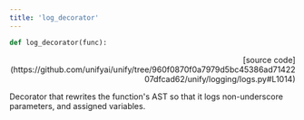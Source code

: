 ```yaml
---
title: 'log_decorator'
---
```


```python
def log_decorator(func):
```

<p align="right">[source code](https://github.com/unifyai/unify/tree/960f0870f0a7979d5bc45386ad7142207dfcad62/unify/logging/logs.py#L1014)</p>

Decorator that rewrites the function's AST so that it logs non-underscore
parameters, and assigned variables.